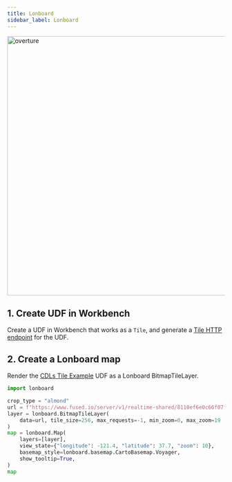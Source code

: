 ```yaml
---
title: Lonboard
sidebar_label: Lonboard
---
```




<img src="https://fused-magic.s3.us-west-2.amazonaws.com/docs_assets/lonboard_cdl.png" alt="overture" width="600"/>


## 1. Create UDF in Workbench

Create a UDF in Workbench that works as a `Tile`, and generate a
[Tile HTTP endpoint](/core-concepts/run-udfs/run-single-udfs/#token)
for the UDF.

## 2. Create a Lonboard map


Render the [CDLs Tile Example](https://github.com/fusedio/udfs/tree/main/public/CDLs_Tile_Example) UDF as a Lonboard BitmapTileLayer.

```python showLineNumbers
import lonboard

crop_type = "almond"
url = f"https://www.fused.io/server/v1/realtime-shared/8110ef6e0c66f07f0c73f39843db27ece3960f98f268f38ef2f79f3623faae01/run/tiles/{{z}}/{{x}}/{{y}}?crop_type={crop_type}"
layer = lonboard.BitmapTileLayer(
    data=url, tile_size=256, max_requests=-1, min_zoom=0, max_zoom=19
)
map = lonboard.Map(
    layers=[layer],
    view_state={"longitude": -121.4, "latitude": 37.7, "zoom": 10},
    basemap_style=lonboard.basemap.CartoBasemap.Voyager,
    show_tooltip=True,
)
map
```

